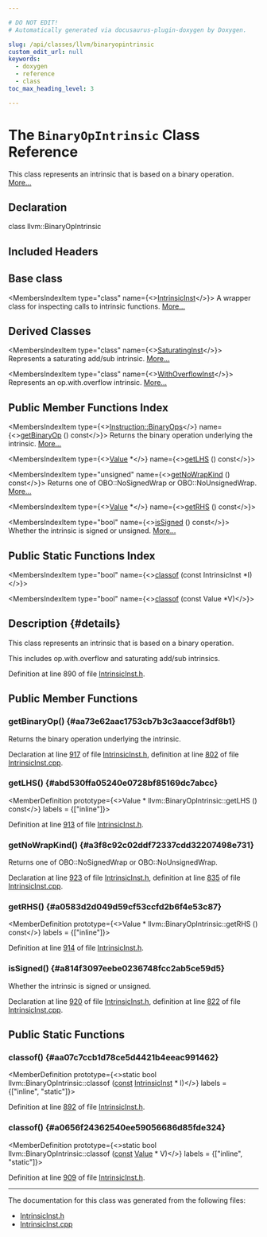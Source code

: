 ```yaml
---

# DO NOT EDIT!
# Automatically generated via docusaurus-plugin-doxygen by Doxygen.

slug: /api/classes/llvm/binaryopintrinsic
custom_edit_url: null
keywords:
  - doxygen
  - reference
  - class
toc_max_heading_level: 3

---
```





# The `BinaryOpIntrinsic` Class Reference

<DoxygenPage pluginConfig={pluginConfig}>

This class represents an intrinsic that is based on a binary operation. <a href="#details">More...</a>

## Declaration

<CodeBlock>class llvm::BinaryOpIntrinsic</CodeBlock>

## Included Headers

<IncludesList>
<IncludesListItem
  filePath="llvm/IR/IntrinsicInst.h"
  permalink="/docs/api/files/include/include/llvm/include/llvm/ir/intrinsicinst-h"
  isLocal="true" />
</IncludesList>

## Base class

<MembersIndex>

<MembersIndexItem
  type="class"
  name={<><a href="/docs/api/classes/llvm/intrinsicinst">IntrinsicInst</a></>}>
A wrapper class for inspecting calls to intrinsic functions. <a href="/docs/api/classes/llvm/intrinsicinst/#details">More...</a>
</MembersIndexItem>

</MembersIndex>

## Derived Classes

<MembersIndex>

<MembersIndexItem
  type="class"
  name={<><a href="/docs/api/classes/llvm/saturatinginst">SaturatingInst</a></>}>
Represents a saturating add/sub intrinsic. <a href="/docs/api/classes/llvm/saturatinginst/#details">More...</a>
</MembersIndexItem>

<MembersIndexItem
  type="class"
  name={<><a href="/docs/api/classes/llvm/withoverflowinst">WithOverflowInst</a></>}>
Represents an op.with.overflow intrinsic. <a href="/docs/api/classes/llvm/withoverflowinst/#details">More...</a>
</MembersIndexItem>

</MembersIndex>

## Public Member Functions Index

<MembersIndex>

<MembersIndexItem
  type={<><a href="/docs/api/classes/llvm/instruction/#ac26154a24f393f523c87cc5f8239f36c">Instruction::BinaryOps</a></>}
  name={<><a href="#aa73e62aac1753cb7b3c3aaccef3df8b1">getBinaryOp</a> () const</>}>
Returns the binary operation underlying the intrinsic. <a href="#aa73e62aac1753cb7b3c3aaccef3df8b1">More...</a>
</MembersIndexItem>

<MembersIndexItem
  type={<><a href="/docs/api/classes/llvm/value">Value</a> &#42;</>}
  name={<><a href="#abd530ffa05240e0728bf85169dc7abcc">getLHS</a> () const</>}>
</MembersIndexItem>

<MembersIndexItem
  type="unsigned"
  name={<><a href="#a3f8c92c02ddf72337cdd32207498e731">getNoWrapKind</a> () const</>}>
Returns one of OBO::NoSignedWrap or OBO::NoUnsignedWrap. <a href="#a3f8c92c02ddf72337cdd32207498e731">More...</a>
</MembersIndexItem>

<MembersIndexItem
  type={<><a href="/docs/api/classes/llvm/value">Value</a> &#42;</>}
  name={<><a href="#a0583d2d049d59cf53ccfd2b6f4e53c87">getRHS</a> () const</>}>
</MembersIndexItem>

<MembersIndexItem
  type="bool"
  name={<><a href="#a814f3097eebe0236748fcc2ab5ce59d5">isSigned</a> () const</>}>
Whether the intrinsic is signed or unsigned. <a href="#a814f3097eebe0236748fcc2ab5ce59d5">More...</a>
</MembersIndexItem>

</MembersIndex>

## Public Static Functions Index

<MembersIndex>

<MembersIndexItem
  type="bool"
  name={<><a href="#aa07c7ccb1d78ce5d4421b4eeac991462">classof</a> (const IntrinsicInst &#42;I)</>}>
</MembersIndexItem>

<MembersIndexItem
  type="bool"
  name={<><a href="#a0656f24362540ee59056686d85fde324">classof</a> (const Value &#42;V)</>}>
</MembersIndexItem>

</MembersIndex>

## Description {#details}

This class represents an intrinsic that is based on a binary operation.

This includes op.with.overflow and saturating add/sub intrinsics.

Definition at line 890 of file <a href="/docs/api/files/include/include/llvm/include/llvm/ir/intrinsicinst-h">IntrinsicInst.h</a>.

<SectionDefinition>

## Public Member Functions

### getBinaryOp() {#aa73e62aac1753cb7b3c3aaccef3df8b1}

<MemberDefinition
  prototype="Instruction::BinaryOps BinaryOpIntrinsic::getBinaryOp () const">
Returns the binary operation underlying the intrinsic.

Declaration at line <a href="/docs/api/files/include/include/llvm/include/llvm/ir/intrinsicinst-h/#l00917">917</a> of file <a href="/docs/api/files/include/include/llvm/include/llvm/ir/intrinsicinst-h">IntrinsicInst.h</a>, definition at line <a href="/docs/api/files/lib/lib/ir/intrinsicinst-cpp/#l00802">802</a> of file <a href="/docs/api/files/lib/lib/ir/intrinsicinst-cpp">IntrinsicInst.cpp</a>.
</MemberDefinition>

### getLHS() {#abd530ffa05240e0728bf85169dc7abcc}

<MemberDefinition
  prototype={<>Value &#42; llvm::BinaryOpIntrinsic::getLHS () const</>}
  labels = {["inline"]}>

Definition at line <a href="/docs/api/files/include/include/llvm/include/llvm/ir/intrinsicinst-h/#l00913">913</a> of file <a href="/docs/api/files/include/include/llvm/include/llvm/ir/intrinsicinst-h">IntrinsicInst.h</a>.
</MemberDefinition>

### getNoWrapKind() {#a3f8c92c02ddf72337cdd32207498e731}

<MemberDefinition
  prototype="unsigned BinaryOpIntrinsic::getNoWrapKind () const">
Returns one of OBO::NoSignedWrap or OBO::NoUnsignedWrap.

Declaration at line <a href="/docs/api/files/include/include/llvm/include/llvm/ir/intrinsicinst-h/#l00923">923</a> of file <a href="/docs/api/files/include/include/llvm/include/llvm/ir/intrinsicinst-h">IntrinsicInst.h</a>, definition at line <a href="/docs/api/files/lib/lib/ir/intrinsicinst-cpp/#l00835">835</a> of file <a href="/docs/api/files/lib/lib/ir/intrinsicinst-cpp">IntrinsicInst.cpp</a>.
</MemberDefinition>

### getRHS() {#a0583d2d049d59cf53ccfd2b6f4e53c87}

<MemberDefinition
  prototype={<>Value &#42; llvm::BinaryOpIntrinsic::getRHS () const</>}
  labels = {["inline"]}>

Definition at line <a href="/docs/api/files/include/include/llvm/include/llvm/ir/intrinsicinst-h/#l00914">914</a> of file <a href="/docs/api/files/include/include/llvm/include/llvm/ir/intrinsicinst-h">IntrinsicInst.h</a>.
</MemberDefinition>

### isSigned() {#a814f3097eebe0236748fcc2ab5ce59d5}

<MemberDefinition
  prototype="bool BinaryOpIntrinsic::isSigned () const">
Whether the intrinsic is signed or unsigned.

Declaration at line <a href="/docs/api/files/include/include/llvm/include/llvm/ir/intrinsicinst-h/#l00920">920</a> of file <a href="/docs/api/files/include/include/llvm/include/llvm/ir/intrinsicinst-h">IntrinsicInst.h</a>, definition at line <a href="/docs/api/files/lib/lib/ir/intrinsicinst-cpp/#l00822">822</a> of file <a href="/docs/api/files/lib/lib/ir/intrinsicinst-cpp">IntrinsicInst.cpp</a>.
</MemberDefinition>

</SectionDefinition>

<SectionDefinition>

## Public Static Functions

### classof() {#aa07c7ccb1d78ce5d4421b4eeac991462}

<MemberDefinition
  prototype={<>static bool llvm::BinaryOpIntrinsic::classof (<a href="/docs/api/files/lib/lib/target/lib/target/aarch64/aarch64promoteconstant-cpp/#a90f8350fecae261c25be85d38b451bff">const</a> <a href="/docs/api/classes/llvm/intrinsicinst">IntrinsicInst</a> &#42; I)</>}
  labels = {["inline", "static"]}>

Definition at line <a href="/docs/api/files/include/include/llvm/include/llvm/ir/intrinsicinst-h/#l00892">892</a> of file <a href="/docs/api/files/include/include/llvm/include/llvm/ir/intrinsicinst-h">IntrinsicInst.h</a>.
</MemberDefinition>

### classof() {#a0656f24362540ee59056686d85fde324}

<MemberDefinition
  prototype={<>static bool llvm::BinaryOpIntrinsic::classof (<a href="/docs/api/files/lib/lib/target/lib/target/aarch64/aarch64promoteconstant-cpp/#a90f8350fecae261c25be85d38b451bff">const</a> <a href="/docs/api/classes/llvm/value">Value</a> &#42; V)</>}
  labels = {["inline", "static"]}>

Definition at line <a href="/docs/api/files/include/include/llvm/include/llvm/ir/intrinsicinst-h/#l00909">909</a> of file <a href="/docs/api/files/include/include/llvm/include/llvm/ir/intrinsicinst-h">IntrinsicInst.h</a>.
</MemberDefinition>

</SectionDefinition>

<hr/>

The documentation for this class was generated from the following files:

<ul>
<li><a href="/docs/api/files/include/include/llvm/include/llvm/ir/intrinsicinst-h">IntrinsicInst.h</a></li>
<li><a href="/docs/api/files/lib/lib/ir/intrinsicinst-cpp">IntrinsicInst.cpp</a></li>
</ul>

</DoxygenPage>
